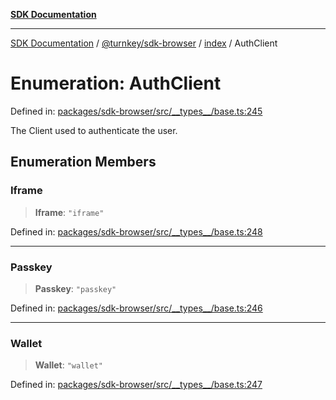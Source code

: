 [**SDK Documentation**](../../../../README.mdx)

***

[SDK Documentation](../../../../packages.mdx) / [@turnkey/sdk-browser](../../README.mdx) / [index](../README.mdx) / AuthClient

# Enumeration: AuthClient

Defined in: [packages/sdk-browser/src/\_\_types\_\_/base.ts:245](https://github.com/tkhq/sdk/blob/e1b1a69bdd608320aaf03cc2dbbf68dc0c52b28d/packages/sdk-browser/src/__types__/base.ts#L245)

The Client used to authenticate the user.

## Enumeration Members

### Iframe

> **Iframe**: `"iframe"`

Defined in: [packages/sdk-browser/src/\_\_types\_\_/base.ts:248](https://github.com/tkhq/sdk/blob/e1b1a69bdd608320aaf03cc2dbbf68dc0c52b28d/packages/sdk-browser/src/__types__/base.ts#L248)

***

### Passkey

> **Passkey**: `"passkey"`

Defined in: [packages/sdk-browser/src/\_\_types\_\_/base.ts:246](https://github.com/tkhq/sdk/blob/e1b1a69bdd608320aaf03cc2dbbf68dc0c52b28d/packages/sdk-browser/src/__types__/base.ts#L246)

***

### Wallet

> **Wallet**: `"wallet"`

Defined in: [packages/sdk-browser/src/\_\_types\_\_/base.ts:247](https://github.com/tkhq/sdk/blob/e1b1a69bdd608320aaf03cc2dbbf68dc0c52b28d/packages/sdk-browser/src/__types__/base.ts#L247)

